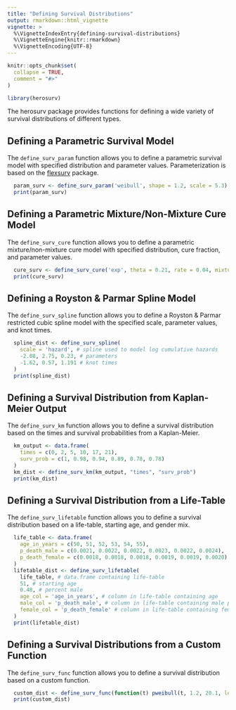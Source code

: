 ```yaml
---
title: "Defining Survival Distributions"
output: rmarkdown::html_vignette
vignette: >
  %\VignetteIndexEntry{defining-survival-distributions}
  %\VignetteEngine{knitr::rmarkdown}
  %\VignetteEncoding{UTF-8}
---
```


```r
knitr::opts_chunk$set(
  collapse = TRUE,
  comment = "#>"
)
```

```r
library(herosurv)
```

The herosurv package provides functions for defining a wide variety of survival distributions of different types.

## Defining a Parametric Survival Model

The `define_surv_param` function allows you to define a parametric survival model with specified distribution and parameter values. Parameterization is based on the [flexsurv](https://cran.r-project.org/web/packages/flexsurv/index.html) package.

```r
  param_surv <- define_surv_param('weibull', shape = 1.2, scale = 5.3)
  print(param_surv)
```

## Defining a Parametric Mixture/Non-Mixture Cure Model

The `define_surv_cure` function allows you to define a parametric mixture/non-mixture cure model with specified distribution, cure fraction, and parameter values.

```r
  cure_surv <- define_surv_cure('exp', theta = 0.21, rate = 0.04, mixture = TRUE)
  print(cure_surv)
```

## Defining a Royston & Parmar Spline Model

The `define_surv_spline` function allows you to define a Royston & Parmar restricted cubic spline model with the specified scale, parameter values, and knot times.

```r
  spline_dist <- define_surv_spline(
    scale = 'hazard', # spline used to model log cumulative hazards
    -2.08, 2.75, 0.23, # parameters
    -1.62, 0.57, 1.191 # knot times
  )
  print(spline_dist)
```

## Defining a Survival Distribution from Kaplan-Meier Output

The `define_surv_km` function allows you to define a survival distribution based on the times and survival probabilities from a Kaplan-Meier.
```r
  km_output <- data.frame(
    times = c(0, 2, 5, 10, 17, 21),
    surv_prob = c(1, 0.98, 0.94, 0.89, 0.78, 0.78)
  )
  km_dist <- define_surv_km(km_output, "times", "surv_prob")
  print(km_dist)
```

## Defining a Survival Distribution from a Life-Table

The `define_surv_lifetable` function allows you to define a survival distribution based on a life-table, starting age, and gender mix.

```r
  life_table <- data.frame(
    age_in_years = c(50, 51, 52, 53, 54, 55),
    p_death_male = c(0.0021, 0.0022, 0.0022, 0.0023, 0.0022, 0.0024),
    p_death_female = c(0.0018, 0.0018, 0.0018, 0.0019, 0.0019, 0.0020)
  )
  lifetable_dist <- define_surv_lifetable(
    life_table, # data.frame containing life-table
    51, # starting age
    0.48, # percent male
    age_col = 'age_in_years', # column in life-table containing age
    male_col = 'p_death_male', # column in life-table containing male p(death)
    female_col = 'p_death_female' # column in life-table containing female p(death)
  )
  print(lifetable_dist)
```

## Defining a Survival Distributions from a Custom Function

The `define_surv_func` function allows you to define a survival distribution based on a custom function.

```r
  custom_dist <- define_surv_func(function(t) pweibull(t, 1.2, 20.1, lower.tail = FALSE))
  print(custom_dist)
```
